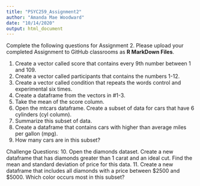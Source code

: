 ```yaml
---
title: "PSYC259_Assignment2"
author: "Amanda Mae Woodward"
date: "10/14/2020"
output: html_document
---
```

Complete the following questions for Assignment 2. Please upload your completed Assignment to GitHub classrooms as **R MarkDown Files**.

1. Create a vector called score that contains every 9th number between 1 and 109. 
2. Create a vector called participants that contains the numbers 1-12.
3. Create a vector called condition that repeats the words control and experimental six times. 
4. Create a dataframe from the vectors in #1-3. 
5. Take the mean of the score column.
6. Open the mtcars dataframe. Create a subset of data for cars that have 6 cylinders (cyl column).
7. Summarize this subset of data. 
8. Create a dataframe that contains cars with higher than average miles per gallon (mpg). 
9. How many cars are in this subset? 

Challenge Questions: 
10. Open the diamonds dataset. Create a new dataframe that has diamonds greater than 1 carat and an ideal cut. Find the mean and standard deviation of price for this data. 
11. Create a new dataframe that includes all diamonds with a price between $2500 and $5000. Which color occurs most in this subset? 

